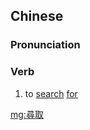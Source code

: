 {{also|寻取}}
==Chinese==
{{zh-forms|s=寻取}}

===Pronunciation===
{{zh-pron
|m=xúnqǔ
|cat=v
}}

===Verb===
{{zh-verb}}

# {{lb|zh|literary}} to [[search]] [[for]]

[[mg:尋取]]